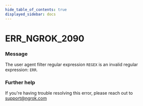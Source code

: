 ```yaml
---
hide_table_of_contents: true
displayed_sidebar: docs
---
```



# ERR_NGROK_2090

### Message

The user agent filter regular expression `REGEX` is an invalid regular expression: `ERR`.

<ErrorDetails error="err_ngrok_2090" />

### Further help

If you're having trouble resolving this error, please reach out to [support@ngrok.com](mailto:support@ngrok.com?subject=Help%20with%20ERR_NGROK_2090)

